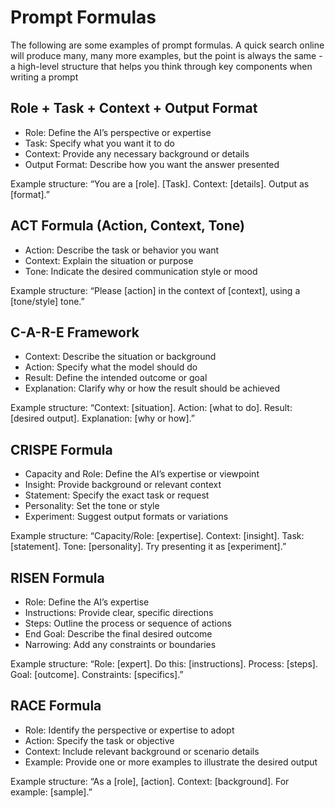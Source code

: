 # Prompt Formulas

The following are some examples of prompt formulas.
A quick search online will produce many, many more examples, but the point is always the same - a high-level structure that helps you think through key components when writing a prompt 
  
## Role + Task + Context + Output Format

- Role: Define the AI’s perspective or expertise
- Task: Specify what you want it to do
- Context: Provide any necessary background or details
- Output Format: Describe how you want the answer presented

Example structure: “You are a [role]. [Task]. Context: [details]. Output as [format].”

## ACT Formula (Action, Context, Tone)

- Action: Describe the task or behavior you want
- Context: Explain the situation or purpose
- Tone: Indicate the desired communication style or mood

Example structure: “Please [action] in the context of [context], using a [tone/style] tone.”

## C-A-R-E Framework

- Context: Describe the situation or background
- Action: Specify what the model should do
- Result: Define the intended outcome or goal
- Explanation: Clarify why or how the result should be achieved

Example structure: “Context: [situation]. Action: [what to do]. Result: [desired output]. Explanation: [why or how].”

## CRISPE Formula

- Capacity and Role: Define the AI’s expertise or viewpoint
- Insight: Provide background or relevant context
- Statement: Specify the exact task or request
- Personality: Set the tone or style
- Experiment: Suggest output formats or variations

Example structure: “Capacity/Role: [expertise]. Context: [insight]. Task: [statement]. Tone: [personality]. Try presenting it as [experiment].”

## RISEN Formula

- Role: Define the AI’s expertise
- Instructions: Provide clear, specific directions
- Steps: Outline the process or sequence of actions
- End Goal: Describe the final desired outcome
- Narrowing: Add any constraints or boundaries

Example structure: “Role: [expert]. Do this: [instructions]. Process: [steps]. Goal: [outcome]. Constraints: [specifics].”

## RACE Formula

- Role: Identify the perspective or expertise to adopt
- Action: Specify the task or objective
- Context: Include relevant background or scenario details
- Example: Provide one or more examples to illustrate the desired output

Example structure: “As a [role], [action]. Context: [background]. For example: [sample].”
